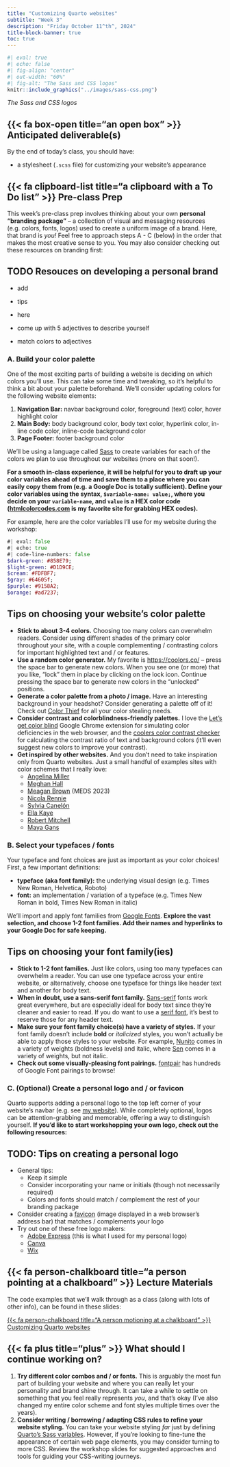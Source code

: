 ```yaml
---
title: "Customizing Quarto websites"
subtitle: "Week 3"
description: "Friday October 11^th^, 2024"
title-block-banner: true
toc: true
---
```


::: {.center-text}
```r
#| eval: true
#| echo: false
#| fig-align: "center"
#| out-width: "60%"
#| fig-alt: "The Sass and CSS logos"
knitr::include_graphics("../images/sass-css.png")
```

::: {.center-text .gray-text}
*The Sass and CSS logos*
:::
:::

## {{< fa box-open title="an open box" >}} Anticipated deliverable(s) {#anticipated-deliverables}

By the end of today's class, you should have: 

- a stylesheet (`.scss` file) for customizing your website's appearance

## {{< fa clipboard-list title="a clipboard with a To Do list" >}} Pre-class Prep {#pre-class-prep}

This week's pre-class prep involves thinking about your own **personal "branding package"** -- a collection of visual and messaging resources (e.g. colors, fonts, logos) used to create a uniform image of a brand. Here, that brand is *you!* Feel free to approach steps A - C (below) in the order that makes the most creative sense to you. You may also consider checking out these resources on branding first:

::: {.callout-important collapse=true}
## TODO Resouces on developing a personal brand
- add
- tips
- here

- come up with 5 adjectives to describe yourself
- match colors to adjectives
:::

### A. Build your color palette

One of the most exciting parts of building a website is deciding on which colors you'll use. This can take some time and tweaking, so it's helpful to think a bit about your palette beforehand. We'll consider updating colors for the following website elements: 

1. **Navigation Bar:** navbar background color, foreground (text) color, hover highlight color
2. **Main Body:** body background color, body text color, hyperlink color, in-line code color, inline-code background color
3. **Page Footer:** footer background color

We'll be using a language called [Sass](https://sass-lang.com/) to create variables for each of the colors we plan to use throughout our websites (more on that soon!). 

[**For a smooth in-class experience, it will be helpful for you to draft up your color variables ahead of time and save them to a place where you can easily copy them from (e.g. a Google Doc is totally sufficient). Define your color variables using the syntax, `$variable-name: value;`, where you decide on your `variable-name`, and `value` is a HEX color code ([htmlcolorcodes.com](https://htmlcolorcodes.com/) is my favorite site for grabbing HEX codes).**]{.teal-text}

For example, here are the color variables I'll use for my website during the workshop: 

```sass
#| eval: false
#| echo: true
#| code-line-numbers: false
$dark-green: #858E79;
$light-green: #D1D9CE;
$cream: #FDFBF7;
$gray: #64605f;
$purple: #9158A2;
$orange: #ad7237;
```

<!-- [**Come to class with a list of HEX color codes that you'd like to try out on your website.**]{.teal-text} -->

::: {.callout-tip collapse=true}
## Tips on choosing your website's color palette
- **Stick to about 3-4 colors.** Choosing too many colors can overwhelm readers. Consider using different shades of the primary color throughout your site, with a couple complementing / contrasting colors for important highlighted text and / or features.
- **Use a random color generator.** My favorite is <https://coolors.co/> -- press the space bar to generate new colors. When you see one (or more) that you like, "lock" them in place by clicking on the lock icon. Continue pressing the space bar to generate new colors in the "unlocked" positions.
- **Generate a color palette from a photo / image.** Have an interesting background in your headshot? Consider generating a palette off of it! Check out [Color Thief](https://lokeshdhakar.com/projects/color-thief/) for all your color stealing needs.
- **Consider contrast and colorblindness-friendly palettes.** I love the [Let's get color blind](https://chromewebstore.google.com/detail/lets-get-color-blind/bkdgdianpkfahpkmphgehigalpighjck?pli=1) Google Chrome extension for simulating color deficiencies in the web browser, and the [coolers color contrast checker](https://coolors.co/contrast-checker/112a46-acc8e5) for calculating the contrast ratio of text and background colors (it'll even suggest new colors to improve your contrast).
- **Get inspired by other websites.** And you don't need to take inspiration only from Quarto websites. Just a small handful of examples sites with color schemes that I really love:
  - [Angelina Miller](https://angeliamiller.github.io/){target="_blank"}
  - [Meghan Hall](https://meghan.rbind.io/){target="_blank"}
  - [Meagan Brown](https://meaganbrown.github.io/){target="_blank"} (MEDS 2023)
  - [Nicola Rennie](https://nrennie.rbind.io/){target="_blank"}
  - [Sylvia Canelón](https://silviacanelon.com/){target="_blank"}
  - [Ella Kaye](https://ellakaye.co.uk/about.html){target="_blank"}
  - [Robert Mitchell](https://robertmitchellv.com/){target="_blank"}
  - [Maya Gans](https://maya.rbind.io/){target="_blank"}
:::

### B. Select your typefaces / fonts

Your typeface and font choices are just as important as your color choices! First, a few important definitions:

- **typeface (aka font family):** the underlying visual design (e.g. Times New Roman, Helvetica, Roboto)
- **font:** an implementation / variation of a typeface (e.g. Times New Roman in bold, Times New Roman in  italic)

We'll import and apply font families from [Google Fonts](https://fonts.google.com/). [**Explore the vast selection, and choose 1-2 font families. Add their names and hyperlinks to your Google Doc for safe keeping.**]{.teal-text} 

::: {.callout-tip collapse=true}
## Tips on choosing your font family(ies)
- **Stick to 1-2 font families.** Just like colors, using too many typefaces can overwhelm a reader. You can use one typeface across your entire website, or alternatively, choose one typeface for things like header text and another for body text.
- **When in doubt, use a sans-serif font family.** [Sans-serif](https://fonts.google.com/knowledge/glossary/sans_serif) fonts work great everywhere, but are especially ideal for body text since they're cleaner and easier to read. If you do want to use a [serif font](https://fonts.google.com/knowledge/glossary/serif), it's best to reserve those for any header text.
- **Make sure your font family choice(s) have a variety of styles.** If your font family doesn't include **bold** or *italicized* styles, you won't actually be able to apply those styles to your website. For example, [Nunito](https://fonts.google.com/specimen/Nunito?query=nunito) comes in a variety of weights (boldness levels) and italic, where [Sen](https://fonts.google.com/specimen/Sen?query=sen) comes in a variety of weights, but not italic.
- **Check out some visually-pleasing font pairings.** [fontpair](https://www.fontpair.co/all) has hundreds of Google Font pairings to browse!
:::

### C. (Optional) Create a personal logo and / or favicon

Quarto supports adding a personal logo to the top left corner of your website's navbar (e.g. see [my website](https://samanthacsik.github.io/)). While completely optional, logos can be attention-grabbing and memorable, offering a way to distinguish yourself. [**If you'd like to start workshopping your own logo, check out the following resources:**]{.teal-text}

::: {.callout-important collapse=true}
## TODO: Tips on creating a personal logo

- General tips: 
  - Keep it simple
  - Consider incorporating your name or initials (though not necessarily required)
  - Colors and fonts should match / complement the rest of your branding package
- Consider creating a [favicon](https://en.wikipedia.org/wiki/Favicon) (image displayed in a web browser's address bar) that matches / complements your logo
- Try out one of these free logo makers:
  - [Adobe Express](https://www.adobe.com/express/create/logo) (this is what I used for my personal logo)
  - [Canva](https://www.canva.com/create/logos/)
  - [Wix](https://www.wix.com/logo/maker)
  
:::

## {{< fa person-chalkboard title="a person pointing at a chalkboard" >}} Lecture Materials {#lecture-materials}

The code examples that we'll walk through as a class (along with lots of other info), can be found in these slides: 

::: {.center-text}
[{{< fa person-chalkboard title="A person motioning at a chalkboard" >}} Customizing Quarto websites](https://ucsb-meds.github.io/customizing-quarto-websites/#/title-slide){.btn role="button" target="_blank"} 
:::

## {{< fa plus title="plus" >}} What should I continue working on? {#continue-working}

1. [**Try different color combos and / or fonts.**]{.teal-text} This is arguably the most fun part of building your website and where you can really let your personality and brand shine through. It can take a while to settle on something that you feel really represents *you*, and that's okay (I've also changed my entire color scheme and font styles multiple times over the years). 
2. [**Consider writing / borrowing / adapting CSS rules to refine your website styling.**]{.teal-text} You can take your website styling *far* just by defining [Quarto's Sass variables](https://quarto.org/docs/output-formats/html-themes.html#sass-variables). However, if you're looking to fine-tune the appearance of certain web page elements, you may consider turning to more CSS. Review the workshop slides for suggested approaches and tools for guiding your CSS-writing journeys. 

